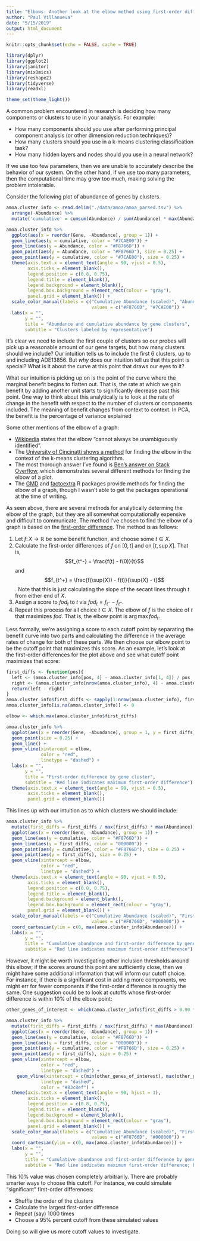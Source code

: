 ```yaml
---
title: "Elbows: Another look at the elbow method using first-order differences"
author: "Paul Villanueva"
date: "5/15/2019"
output: html_document
---
```


```r
knitr::opts_chunk$set(echo = FALSE, cache = TRUE)

library(dplyr)
library(ggplot2)
library(janitor)
library(mixOmics)
library(reshape2)
library(tidyverse)
library(readxl)

theme_set(theme_light())
```

A common problem encountered in research is deciding how many components or clusters to use in your analysis. For example:

* How many components should you use after performing principal component analysis (or other dimension reduction techniques)?
* How many clusters should you use in a k-means clustering classification task?
* How many hidden layers and nodes should you use in a neural network?

If we use too few parameters, then we are unable to accurately describe the behavior of our system. On the other hand, if we use too many parameters, then the computational time may grow too much, making solving the problem intolerable.

Consider the following plot of abundance of genes by clusters.

```r
amoa.cluster_info <- read.delim("./data/amoa/amoa_parsed.tsv") %>% 
  arrange(-Abundance) %>% 
  mutate('cumulative' = cumsum(Abundance) / sum(Abundance) * max(Abundance))
```

```r
amoa.cluster_info %>% 
  ggplot(aes(x = reorder(Gene, -Abundance), group = 1)) +
  geom_line(aes(y = cumulative, color = "#7CAE00")) +
  geom_line(aes(y = Abundance, color = "#F8766D")) +
  geom_point(aes(y = Abundance, color = "#F8766D"), size = 0.25) + 
  geom_point(aes(y = cumulative, color = "#7CAE00"), size = 0.25) + 
  theme(axis.text.x = element_text(angle = 90, vjust = 0.5),
        axis.ticks = element_blank(),
        legend.position = c(0.8, 0.75),
        legend.title = element_blank(),
        legend.background = element_blank(),
        legend.box.background = element_rect(colour = "gray"),
        panel.grid = element_blank()) +
  scale_color_manual(labels = c("Cumulative Abundance (scaled)", "Abundance (counts)"),
                                values = c("#F8766D", "#7CAE00")) +
  labs(x = "", 
       y = "",
       title = "Abundance and cumulative abundance by gene clusters",
       subtitle = "Clusters labeled by representative")
```

It's clear we need to include the first couple of clusters so our probes will pick up a reasonable amount of our gene targets, but how many clusters should we include? Our intuition tells us to include the first 6 clusters, up to and including ADE13856. But *why* does our intuition tell us that this point is special? What is it about the curve at this point that draws our eyes to it? 

What our intuition is picking up on is the point of the curve where the marginal benefit begins to flatten out. That is, the rate at which we gain benefit by adding another unit starts to significantly decrease past this point. One way to think about this analytically is to look at the rate of change in the benefit with respect to the number of clusters or components included. The meaning of benefit changes from context to context. In PCA, the benefit is the percentage of variance explained

Some other mentions of the elbow of a graph:

* [Wikipedia](https://en.wikipedia.org/wiki/Elbow_method_(clustering)) states that the elbow "cannot always be unambiguously identified".
* The [University of Cincinatti shows a method](https://uc-r.github.io/kmeans_clustering#elbow) for finding the elbow in the context of the k-means clustering algorithm.
* The most thorough answer I've found is [Ben's answer on Stack Overflow](https://stackoverflow.com/a/15376462), which demonstrates several different methods for finding the elbow of a plot.
* The [GMD](https://www.rdocumentation.org/packages/GMD/versions/0.3.3/topics/elbow) and [factoextra](https://www.rdocumentation.org/packages/factoextra/versions/1.0.5/topics/fviz_nbclust) R packages provide methods for finding the elbow of a graph, though I wasn't able to get the packages operational at the time of writing.

As seen above, there are several methods for analytically determing the elbow of the graph, but they are all somewhat computationally expensive and difficult to communicate. The method I've chosen to find the elbow of a graph is based on the [first-order difference](https://en.wikipedia.org/wiki/Numerical_differentiation). The method is as follows:

1. Let $f\colon X\to \mathbb{R}$ be some benefit function, and choose some $t \in X$. 
2. Calculate the first-order differences of $f$ on $[0, t]$ and on $[t, \sup{X}]$. That is, $$f_{t^-} = \frac{f(t) - f(0)}{t}$$ and $$f_{t^+} = \frac{f(\sup{X}) - f(t)}{\sup{X} - t}$$. Note that this is just calculating the slope of the secant lines through $t$ from either end of $X$.
3. Assign a score to $fod_t$ to $t$ via $fod_t = f_{t^-} - f_{t^+}$.
4. Repeat this process for all choice $t \in X$. The elbow of $f$ is the choice of $t$ that maximizes $fod$. That is, the elbow point is $\arg \max fod_t$.

Less formally, we're assigning a score to each cutoff point by separating the benefit curve into two parts and calculating the difference in the average rates of change for both of these parts. We then choose our elbow point to be the cutoff point that maximizes this score. As an example, let's look at the first-order differences for the plot above and see what cutoff point maximizes that score:

```r
first_diffs <- function(pos){
  left <- (amoa.cluster_info[pos, 4] - amoa.cluster_info[1, 4]) / pos
  right <- (amoa.cluster_info[nrow(amoa.cluster_info), 4] - amoa.cluster_info[pos, 4]) / (nrow(amoa.cluster_info) - pos)
  return(left - right)
}
amoa.cluster_info$first_diffs <- sapply(1:nrow(amoa.cluster_info), first_diffs)
amoa.cluster_info[is.na(amoa.cluster_info)] <- 0

elbow <- which.max(amoa.cluster_info$first_diffs)

amoa.cluster_info %>% 
  ggplot(aes(x = reorder(Gene, -Abundance), group = 1, y = first_diffs)) +
  geom_point(size = 0.25) +
  geom_line() + 
  geom_vline(xintercept = elbow, 
             color = "red",
             linetype = "dashed") + 
  labs(x = "",
       y = "",
       title = "First-order difference by gene cluster",
       subtitle = "Red line indicates maximum first-order difference") +
  theme(axis.text.x = element_text(angle = 90, vjust = 0.5),
        axis.ticks = element_blank(),
        panel.grid = element_blank())

```


This lines up with our intuition as to which clusters we should include:

```r
amoa.cluster_info %>% 
  mutate(first_diffs = first_diffs / max(first_diffs) * max(Abundance)) %>% 
  ggplot(aes(x = reorder(Gene, -Abundance), group = 1)) +
  geom_line(aes(y = cumulative, color = "#F8766D")) +
  geom_line(aes(y = first_diffs, color = "000000")) +
  geom_point(aes(y = cumulative, color = "#F8766D"), size = 0.25) + 
  geom_point(aes(y = first_diffs), size = 0.25) + 
  geom_vline(xintercept = elbow, 
             color = "red",
             linetype = "dashed") + 
  theme(axis.text.x = element_text(angle = 90, vjust = 0.5),
        axis.ticks = element_blank(),
        legend.position = c(0.8, 0.75),
        legend.title = element_blank(),
        legend.background = element_blank(),
        legend.box.background = element_rect(colour = "gray"),
        panel.grid = element_blank()) +
  scale_color_manual(labels = c("Cumulative Abundance (scaled)", "First-order differences (scaled)"),
                                values = c("#F8766D", "#000000")) +
  coord_cartesian(ylim = c(0, max(amoa.cluster_info$Abundance))) + 
  labs(x = "", 
       y = "",
       title = "Cumulative abundance and first-order difference by gene cluster",
       subtitle = "Red line indicates maximum first-order difference")
```

However, it might be worth investigating other inclusion thresholds around this elbow; if the scores around this point are sufficiently close, then we might have some additional information that will inform our cutoff choice. For instance, if there is a significant cost in adding more components, we might err for fewer components if the first-order difference is roughly the same. One suggestion could be to look at cutoffs whose first-order difference is within 10% of the elbow point:

```r
other_genes_of_interest <- which(amoa.cluster_info$first_diffs > 0.90 * amoa.cluster_info[elbow, 5])

amoa.cluster_info %>% 
  mutate(first_diffs = first_diffs / max(first_diffs) * max(Abundance)) %>% 
  ggplot(aes(x = reorder(Gene, -Abundance), group = 1)) +
  geom_line(aes(y = cumulative, color = "#F8766D")) +
  geom_line(aes(y = first_diffs, color = "000000")) +
  geom_point(aes(y = cumulative, color = "#F8766D"), size = 0.25) + 
  geom_point(aes(y = first_diffs), size = 0.25) + 
  geom_vline(xintercept = elbow, 
             color = "red",
             linetype = "dashed") + 
    geom_vline(xintercept = c(min(other_genes_of_interest), max(other_genes_of_interest)),
             linetype = "dashed", 
             color = "#83c8ef") +
  theme(axis.text.x = element_text(angle = 90, hjust = 1),
        axis.ticks = element_blank(),
        legend.position = c(0.8, 0.75),
        legend.title = element_blank(),
        legend.background = element_blank(),
        legend.box.background = element_rect(colour = "gray"),
        panel.grid = element_blank()) +
  scale_color_manual(labels = c("Cumulative Abundance (scaled)", "First-order differences (scaled)"),
                                values = c("#F8766D", "#000000")) +
  coord_cartesian(ylim = c(0, max(amoa.cluster_info$Abundance))) + 
  labs(x = "", 
       y = "",
       title = "Cumulative abundance and first-order difference by gene cluster",
       subtitle = "Red line indicates maximum first-order difference; blue lines indicate 10% neighborhood")

```

This 10% value was chosen completely arbitrarily. There are probably smarter ways to choose this cutoff. For instance, we could simulate "significant" first-order differences:

* Shuffle the order of the clusters 
* Calculate the largest first-order difference
* Repeat (say) 1000 times
* Choose a 95% percent cutoff from these simulated values

Doing so will give us more cutoff values to investigate.